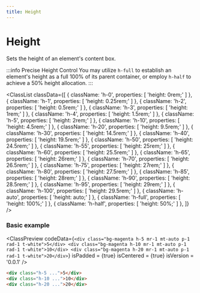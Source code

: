 ```yaml
---
title: Height
---
```



# Height

Sets the height of an element's content box.

:::info Precise Height Control
You may utilize `h-full` to establish an element's height as a full 100% of its parent container, or employ `h-half` to achieve a 50% height allocation.
:::


<ClassList
  classData={[
    {
      className: 'h-0',
      properties: [
        'height: 0rem;'
      ]
    },
    {
      className: 'h-1',
      properties: [
        'height: 0.25rem;'
      ]
    },
    {
      className: 'h-2',
      properties: [
        'height: 0.5rem;'
      ]
    },
    {
      className: 'h-3',
      properties: [
        'height: 1rem;'
      ]
    },
    {
      className: 'h-4',
      properties: [
        'height: 1.5rem;'
      ]
    },
    {
      className: 'h-5',
      properties: [
        'height: 2rem;'
      ]
    },
    {
      className: 'h-10',
      properties: [
        'height: 4.5rem;'
      ]
    },
    {
      className: 'h-20',
      properties: [
        'height: 9.5rem;'
      ]
    },
    {
      className: 'h-30',
      properties: [
        'height: 14.5rem;'
      ]
    },
    {
      className: 'h-40',
      properties: [
        'height: 19.5rem;'
      ]
    },
    {
      className: 'h-50',
      properties: [
        'height: 24.5rem;'
      ]
    },
    {
      className: 'h-55',
      properties: [
        'height: 25rem;'
      ]
    },
    {
      className: 'h-60',
      properties: [
        'height: 25.5rem;'
      ]
    },
    {
      className: 'h-65',
      properties: [
        'height: 26rem;'
      ]
    },
    {
      className: 'h-70',
      properties: [
        'height: 26.5rem;'
      ]
    },
    {
      className: 'h-75',
      properties: [
        'height: 27rem;'
      ]
    },
    {
      className: 'h-80',
      properties: [
        'height: 27.5rem;'
      ]
    },
    {
      className: 'h-85',
      properties: [
        'height: 28rem;'
      ]
    },
    {
      className: 'h-90',
      properties: [
        'height: 28.5rem;'
      ]
    },
    {
      className: 'h-95',
      properties: [
        'height: 29rem;'
      ]
    },
    {
      className: 'h-100',
      properties: [
        'height: 29.5rem;'
      ]
    },
    {
      className: 'h-auto',
      properties: [
        'height: auto;'
      ]
    },
    {
      className: 'h-full',
      properties: [
        'height: 100%;'
      ]
    },
    {
      className: 'h-half',
      properties: [
        'height: 50%;'
      ]
    },
  ]}
/>

### Basic example

<ClassPreview
  codeData={`
    <div class="bg-magenta h-5 mr-1 mt-auto p-1 rad-1 t-white">5</div>
    <div class="bg-magenta h-10 mr-1 mt-auto p-1 rad-1 t-white">10</div>
    <div class="bg-magenta h-20 mr-1 mt-auto p-1 rad-1 t-white">20</div>
  `}
  isPadded = {true}
  isCentered = {true}
  isVersion = '0.0.1'
/>

```html
<div class="h-5 ...">5</div>
<div class="h-10 ...">10</div>
<div class="h-20 ...">20</div>
```